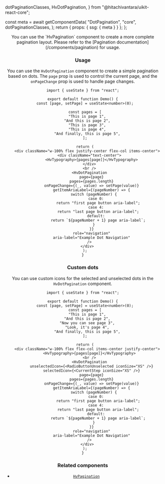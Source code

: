   dotPaginationClasses,
  HvDotPagination,
} from "@hitachivantara/uikit-react-core";


  const meta = await getComponentData(
    "DotPagination",
    "core",
    dotPaginationClasses,
  );
  return { props: { ssg: { meta } } };
};

<Header />

<Callout type="info">
  You can use the `HvPagination` component to create a more complete pagination
  layout. Please refer to the [Pagination documentation](/components/pagination)
  for usage.
</Callout>

### Usage

You can use the `HvDotPagination` component to create a simple pagination based on dots.
The `page` prop is used to control the current page, and the `onPageChange` prop is used to handle page changes.

```tsx live
import { useState } from "react";

export default function Demo() {
  const [page, setPage] = useState<number>(0);

  const pages = [
    "This is page 1",
    "And this is page 2",
    "This is page 3",
    "This is page 4",
    "And finally, this is page 5",
  ];

  return (
    <div className="w-100% flex justify-center flex-col items-center">
      <div className="text-center">
        <HvTypography>{pages[page]}</HvTypography>
      </div>
      <br />
      <HvDotPagination
        page={page}
        pages={pages.length}
        onPageChange={(_, value) => setPage(value)}
        getItemAriaLabel={(pageNumber) => {
          switch (pageNumber) {
            case 0:
              return "first page button aria-label";
            case 4:
              return "last page button aria-label";
            default:
              return `${pageNumber + 1} page aria-label`;
          }
        }}
        role="navigation"
        aria-label="Example Dot Navigation"
      />
    </div>
  );
}
```

### Custom dots

You can use custom icons for the selected and unselected dots in the `HvDotPagination` component.

```tsx live
import { useState } from "react";

export default function Demo() {
  const [page, setPage] = useState<number>(0);
  const pages = [
    "This is page 1",
    "And this is page 2",
    "Now you can see page 3",
    "Look, it's page 4",
    "And finally, this is page 5",
  ];

  return (
    <div className="w-100% flex flex-col items-center justify-center">
      <HvTypography>{pages[page]}</HvTypography>
      <br />
      <HvDotPagination
        unselectedIcon={<RadioButtonUnselected iconSize="XS" />}
        selectedIcon={<CurrentStep iconSize="XS" />}
        page={page}
        pages={pages.length}
        onPageChange={(_, value) => setPage(value)}
        getItemAriaLabel={(pageNumber) => {
          switch (pageNumber) {
            case 0:
              return "first page button aria-label";
            case 4:
              return "last page button aria-label";
            default:
              return `${pageNumber + 1} page aria-label`;
          }
        }}
        role="navigation"
        aria-label="Example Dot Navigation"
      />
    </div>
  );
}
```

### Related components

- [`HvPagination`](/components/pagination)
